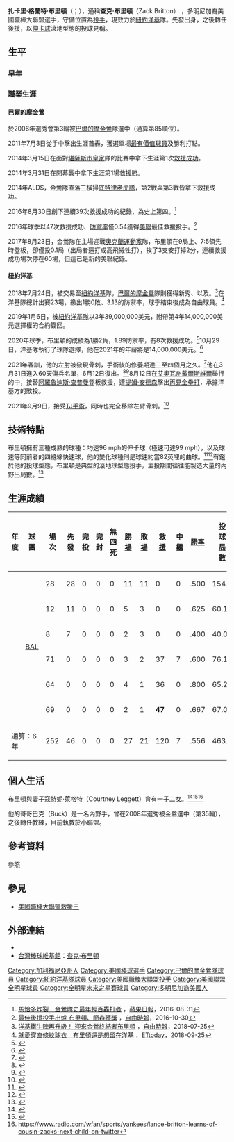 {{Infobox MLB player
| name        = 布里頓<br />Zack Britton
| image       = Zach Britton (43358963595).jpg
| width       =
| caption     = 2018年的布里頓
| team        = 紐約洋基
| number      = 53
| position    = 投手
| birth_date  = {{birth date and age|1987|12|22}}
| birth_place = {{USA}}[[加州|加州]][[洛杉磯|洛杉磯]]
| bats        = 左打
| throws      = 左投
| debutleague = MLB
| debutdate   = 4月3日
| debutyear   = 2011年
| debutteam   = 巴爾的摩金鶯
| statyear    = 2021年球季
| statleague  = MLB
| stat1label  = 勝敗投數
| stat1value  = 35–26
| stat2label  = [[防禦率|防禦率]]
| stat2value  = 3.12
| stat3label  = 三振
| stat3value  = 531
| stat4label  = [[救援成功|救援]]
| stat4value  = 154
| teams       = <nowiki></nowiki>
* [[巴爾的摩金鶯|巴爾的摩金鶯]]（2011–2018年）
* [[紐約洋基|紐約洋基]]（2018年–）
| awards      = <nowiki></nowiki>
* 2×[[美國職棒大聯盟全明星賽|全明星賽]]（2015年、2016年）
* [[DHL年度救援王獎|救援王]]（2016年）
* 美聯最佳救援投手（2016年）
}}

'''扎卡里·格蘭特·布里頓'''（{{lang-en|Zackary Grant Britton}}；{{bd|1987年|12月22日|catIdx=Zach}}），通稱'''查克·布里頓'''（Zack Britton） ，多明尼加裔美國職棒大聯盟選手，守備位置為[[投手|投手]]，現效力於[[紐約洋基|紐約洋基]]隊。先發出身，之後轉任後援，以[[伸卡球|伸卡球]]滾地型態的投球見稱。

== 生平 ==
=== 早年 ===
{{expand section}}

=== 職業生涯 ===
==== 巴爾的摩金鶯 ====
於2006年選秀會第3輪被[[巴爾的摩金鶯|巴爾的摩金鶯]]隊選中（通算第85順位）。

2011年7月3日從{{link-en|布蘭登·比奇|Brandon Beachy}}手中擊出生涯首轟，獲選單場[[最有價值球員|最有價值球員]]及勝利打點。

2014年3月15日在面對[[堪薩斯市皇家|堪薩斯市皇家]]隊的比賽中拿下生涯第1次[[救援成功|救援成功]]。

2014年3月31日在開幕戰中拿下生涯第1場救援勝。

2014年ALDS，金鶯隊直落三橫掃[[底特律老虎隊|底特律老虎隊]]，第2戰與第3戰皆拿下救援成功。

2016年8月30日創下連續39次救援成功的紀錄，為史上第四。<ref>[http://m.appledailytw.com/realtimenews/article/sports/20160831/939264 馬恰多炸裂　金鶯隊史最年輕百轟打者] {{Wayback|url=http://m.appledailytw.com/realtimenews/article/sports/20160831/939264 |date=20170825102525 }}，[[蘋果日報|蘋果日報]]，2016-08-31</ref>

2016年球季以47次救援成功、[[防禦率|防禦率]]僅0.54獲得[[美國聯盟|美聯]]最佳救援投手。<ref>[http://sports.ltn.com.tw/news/breakingnews/1871150 最佳後援投手出爐 布里頓、簡森獲獎] {{Wayback|url=http://sports.ltn.com.tw/news/breakingnews/1871150 |date=20200926121641 }}，[[自由時報|自由時報]]，2016-10-30</ref>

2017年8月23日，金鶯隊在主場迎戰[[奧克蘭運動家|奧克蘭運動家]]隊，布里頓在9局上、7:5領先時登板，卻僅投0.1局（出局者還打成高飛犧牲打），挨了3支安打掉2分，連續救援成功場次停在60場，但這已是新的美聯紀錄。

==== 紐約洋基 ====
2018年7月24日，被交易至[[紐約洋基|紐約洋基]]隊，[[巴爾的摩金鶯|巴爾的摩金鶯]]隊則獲得新秀{{link-en|狄龍·塔特|Dillon Tate}}、{{link-en|科迪·卡羅爾|Cody Carroll}}以及{{link-en|喬許·羅傑斯|Josh Rogers}}。<ref>[http://sports.ltn.com.tw/news/breakingnews/2498572 洋基鐵牛陣再升級！ 迎來金鶯終結者布里頓] {{Wayback|url=http://sports.ltn.com.tw/news/breakingnews/2498572 |date=20200926115306 }} ，[[自由時報|自由時報]]，2018-07-25</ref>在洋基隊總計出賽23場，繳出1勝0敗、3.13的防禦率，球季結束後成為自由球員。<ref>[https://sports.ettoday.net/news/1266039 就愛穿直條紋球衣　布里頓還是想留在洋基] {{Wayback|url=https://sports.ettoday.net/news/1266039 |date=20200920055229 }}，[[ETtoday|ETtoday]]，2018-09-25</ref>

2019年1月6日，被[[紐約洋基隊|紐約洋基隊]]以3年39,000,000美元，附帶第4年14,000,000美元選擇權的合約簽回。

2020年球季，布里頓的成績為1勝2負，1.89防禦率，有8次救援成功。<ref>{{Cite web|url=https://www.baseball-reference.com/players/b/brittza01.shtml|title=Zack Britton Stats|website=Baseball-Reference.com}}</ref>10月29日，洋基隊執行了球隊選擇，他在2021年的年薪將是14,000,000美元。<ref>{{cite web|last1=Martin|first1=Dan|title=Yankees pick up Zack Britton's option, decline Brett Gardner's|url=https://nypost.com/2020/10/29/yankees-pick-up-zack-brittons-option-decline-brett-gardners/|website=nypost.com|date=2020-10-30|publisher=NYP Holdings, Inc.|access-date=2020-10-30}}</ref>

2021年春訓，他的左肘被發現骨刺，手術後的修養期達三至四個月之久。<ref>{{Cite web|url=https://www.mlbtraderumors.com/2021/03/yankees-zack-britton-mri-elbow.html|title=Zack Britton To Undergo Arthroscopic Elbow Surgery|website=MLB Trade Rumors}}</ref>他在3月31日進入60天傷兵名單，6月12日復出。<ref>{{Cite web|url=https://www.mlbtraderumors.com/2021/03/yankees-select-lucas-luetge.html|title=Yankees Select Lucas Luetge|website=MLB Trade Rumors}}</ref><ref>{{Cite web|url=https://www.mlbtraderumors.com/2021/06/yankees-dfa-mike-ford-reinstate-zack-britton-option-brooks-kriske.html|title=Yankees DFA Mike Ford, Reinstate Zack Britton, Option Brooks Kriske|website=MLB Trade Rumors}}</ref>8月12日在[[艾奥瓦州|艾奥瓦州]][[戴爾斯維爾_(愛荷華州)|戴爾斯維爾]]舉行的{{link-en|夢幻成真 (棒球)|MLB at Field of Dreams|「夢幻成真」對戰}}中，接替[[阿羅魯迪斯·查普曼|阿羅魯迪斯·查普曼]]登板救援，遭[[提姆·安德森|提姆·安德森]]擊出[[再見安打|再見全壘打]]，承擔洋基方的敗投。

2021年9月9日，接受[[尺骨附屬韌帶重建術|TJ手術]]，同時也完全移除左臂骨刺。<ref>{{Cite news|url=https://www.mlb.com/yankees/news/zack-britton-has-tommy-john-surgery|title=Britton undergoes Tommy John surgery|date=September 9, 2021|accessdate=September 9, 2021}}</ref>

== 技術特點 ==
布里頓擁有三種成熟的球種：均速96 mph的伸卡球（極速可達99 mph），以及球速等同前者的四縫線快速球，他的變化球種則是球速約當82英哩的曲球。<ref>{{cite web|url=http://www.fangraphs.com/pitchfx.aspx?playerid=3240&position=P|title=FanGraphs Pitch FX|publisher=Fangraphs.com|access-date=2016-09-17|archive-date=2018-07-25|archive-url=https://web.archive.org/web/20180725122822/https://www.fangraphs.com/pitchfx.aspx?playerid=3240&position=P|dead-url=no}}</ref><ref name="brooks">{{cite web|url=http://www.brooksbaseball.net/player_cards/player_card.php?player=502154|title=Brooks Baseball · Home of the PitchFX Tool – Player Card: Zachary Britton|publisher=Brooks Baseball|access-date=2012-08-01|archive-date=2017-10-17|archive-url=https://web.archive.org/web/20171017021428/http://www.brooksbaseball.net/player_cards/player_card.php?player=502154|dead-url=no}}</ref>有鑑於他的投球型態，布里頓是典型的滾地球型態投手，主投期間往往能製造大量的內野出局數。<ref>{{Cite web|url=https://nypost.com/2019/07/31/dont-be-surprised-to-see-aaron-hicks-in-infield-at-some-point/|title=Don't be surprised to see Aaron Hicks in infield at some point|last=Martin|first=Dan|date=2019-07-31|website=New York Post|language=en|access-date=2019-08-01|archive-date=2021-06-04|archive-url=https://web.archive.org/web/20210604203418/https://nypost.com/2019/07/31/dont-be-surprised-to-see-aaron-hicks-in-infield-at-some-point/|dead-url=no}}</ref>

== 生涯成績 ==
{| class="wikitable" style="text-align:right; font-size:small"
|-bgcolor="#efefef"
!年度||球團||場次||先發||完投||完封||無<br />四<br />死||[[勝利投手|勝場]]||[[敗戰投手|敗場]]||[[救援成功|救援]]||[[中繼成功|中繼]]||[[勝率|勝率]]||[[投球局數|投<br />球<br />局<br />數]]||[[安打|被<br />安<br />打]]||[[全壘打|被<br />全<br />壘<br />打<br />]]||[[保送|保送]]||[[敬遠|敬遠]]||[[觸身球|觸<br />身<br />球]]||[[三振|三振]]||失分||[[自責分|自<br />責<br />分]]||[[防禦率|防<br />禦<br />率]]||[[WHIP|WHIP]]
|-
|style="text-align: center;"|{{by2|2011}}
|rowspan="6" style="text-align: center;"|[[巴爾的摩金鶯|BAL]]
|28||28||0||0||0||11||11||0||0||.500||154.1||162||12||62||3||1||97||93||79||4.61||1.45
|-
|style="text-align: center;"|{{by2|2012}}
|12||11||0||0||0||5||3||0||0||.625||60.1||61||6||32||3||2||53||37||34||5.07||1.54
|-
|style="text-align: center;"|{{by2|2013}}
|8||7||0||0||0||2||3||0||0||.400||40.0||52||4||17||1||1||18||23||22||4.95||1.73
|-
|style="text-align: center;"|{{by2|2014}}
|71||0||0||0||0||3||2||37||7||.600||76.1||46||4||23||0||1||62||17||14||1.65||0.90
|-
|style="text-align: center;"|{{by2|2015}}
|64||0||0||0||0||4||1||36||0||.800||65.2||51||3||14||1||1||79||16||14||1.92||0.99
|-
|style="text-align: center;"|{{by2|2016}}
|69||0||0||0||0||2||1||'''47'''||0||.667||67.0||38||1||18||3||0||74||7||4||0.54||0.84
|-
!colspan="2"|通算：6年
|252||46||0||0||0||27||21||120||7||.556||463.2||410||30||166||11||6||383||193||167||3.24||1.24
|}
{{updated|2016年球季結束為止}}

== 個人生活 ==
布里頓與妻子寇特妮·萊格特（Courtney Leggett）育有一子二女。<ref>{{cite web |url=http://mlb.mlb.com/video/play.jsp?content_id=20033903 |title=Zach Britton drops by Intentional Talk|publisher=Mlb.mlb.com|date=2013-03-12|access-date=2013-04-08|archive-date=2012-01-21|archive-url=https://web.archive.org/web/20120121173348/http://mlb.mlb.com/video/play.jsp?content_id=20033903|dead-url=no}}</ref><ref>{{cite news|last1=Footer|first1=Alyson|title=ALCS trio experiencing new joy of fatherhood|url=http://m.royals.mlb.com/news/article/98074296/alcs-trio-experiencing-new-joy-of-fatherhood|access-date=2014-10-10|work=MLB.com|date=2014-10-09|archive-date=2017-09-02|archive-url=https://web.archive.org/web/20170902095335/http://m.royals.mlb.com/news/article/98074296/alcs-trio-experiencing-new-joy-of-fatherhood/|dead-url=no}}</ref><ref>https://www.radio.com/wfan/sports/yankees/lance-britton-learns-of-cousin-zacks-next-child-on-twitter</ref>

他的哥哥巴克（Buck）是一名內野手，曾在2008年選秀被金鶯選中（第35輪），之後轉任教練，目前執教於小聯盟。

== 參考資料 ==
;參照
{{Reflist|30em}}

== 參見 ==
{{Portal box|人物|棒球}}
* [[美國職棒大聯盟救援王|美國職棒大聯盟救援王]]

== 外部連結 ==
{{commons category}}
* {{Baseballstats|mlb=502154|espn=31054|br=b/brittza01|fangraphs=3240|cube=Zachary-Britton|brm=britto001zac}}
* [[台灣棒球維基館|台灣棒球維基館]]：[http://twbsball.dils.tku.edu.tw/wiki/index.php/Zach_Britton 查克·布里頓] {{Wayback|url=http://twbsball.dils.tku.edu.tw/wiki/index.php/Zach_Britton |date=20201028121917 }}{{zh-tw icon}}

{{Major League Baseball Reliever of the Year Award}}
{{紐約洋基隊當前登錄名單}}

{{DEFAULTSORT:Britton, Zach}}
[[Category:加利福尼亞州人|Category:加利福尼亞州人]]
[[Category:美國棒球選手|Category:美國棒球選手]]
[[Category:巴爾的摩金鶯隊球員|Category:巴爾的摩金鶯隊球員]]
[[Category:紐約洋基隊球員|Category:紐約洋基隊球員]]
[[Category:美國職棒大聯盟投手|Category:美國職棒大聯盟投手]]
[[Category:美國聯盟全明星球員|Category:美國聯盟全明星球員]]
[[Category:全明星未來之星賽球員|Category:全明星未來之星賽球員]]
[[Category:多明尼加裔美國人|Category:多明尼加裔美國人]]